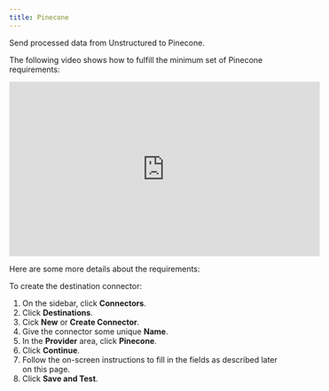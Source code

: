 ```yaml
---
title: Pinecone
---
```



<FirstTimeUIDestinationConnector />

Send processed data from Unstructured to Pinecone.

The following video shows how to fulfill the minimum set of Pinecone requirements:

<iframe
width="560"
height="315"
src="https://www.youtube.com/embed/Li0yhaeguYQ"
title="YouTube video player"
frameborder="0"
allow="accelerometer; autoplay; clipboard-write; encrypted-media; gyroscope; picture-in-picture"
allowfullscreen
></iframe>

Here are some more details about the requirements:


<PineconePrerequisites />

To create the destination connector:

1. On the sidebar, click **Connectors**.
2. Click **Destinations**.
3. Cick **New** or **Create Connector**.
4. Give the connector some unique **Name**.
5. In the **Provider** area, click **Pinecone**.
6. Click **Continue**. 
7. Follow the on-screen instructions to fill in the fields as described later on this page.
8. Click **Save and Test**.


<PineconeFields />